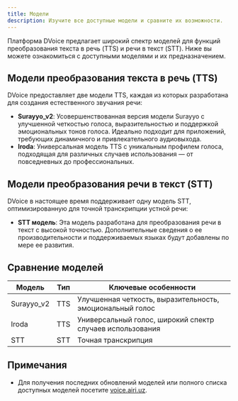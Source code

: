 ```yaml
---
title: Модели
description: Изучите все доступные модели и сравните их возможности.
---
```


Платформа DVoice предлагает широкий спектр моделей для функций преобразования текста в речь (TTS) и речи в текст (STT). Ниже вы можете ознакомиться с доступными моделями и их предназначением.

## Модели преобразования текста в речь (TTS)

DVoice предоставляет две модели TTS, каждая из которых разработана для создания естественного звучания речи:

- **Surayyo_v2**: Усовершенствованная версия модели Surayyo с улучшенной четкостью голоса, выразительностью и поддержкой эмоциональных тонов голоса. Идеально подходит для приложений, требующих динамичного и привлекательного аудиовыхода.
- **Iroda**: Универсальная модель TTS с уникальным профилем голоса, подходящая для различных случаев использования — от повседневных до профессиональных.

## Модели преобразования речи в текст (STT)

DVoice в настоящее время поддерживает одну модель STT, оптимизированную для точной транскрипции устной речи:

- **STT модель**: Эта модель разработана для преобразования речи в текст с высокой точностью. Дополнительные сведения о ее производительности и поддерживаемых языках будут добавлены по мере ее развития.

## Сравнение моделей

| Модель     | Тип | Ключевые особенности                                      |
| ---------- | --- | --------------------------------------------------------- |
| Surayyo_v2 | TTS | Улучшенная четкость, выразительность, эмоциональный голос |
| Iroda      | TTS | Универсальный голос, широкий спектр случаев использования |
| STT        | STT | Точная транскрипция                                       |

## Примечания

- Для получения последних обновлений моделей или полного списка доступных моделей посетите [voice.airi.uz](https://voice.airi.uz).
